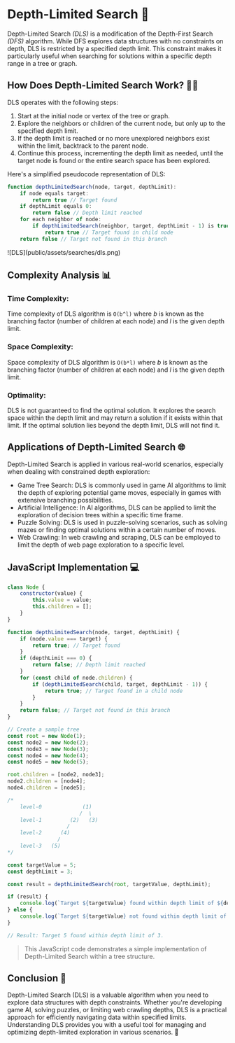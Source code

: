 # Depth-Limited Search 🚦

Depth-Limited Search _(DLS)_ is a modification of the Depth-First Search _(DFS)_ algorithm. 
While DFS explores data structures with no constraints on depth, DLS is restricted by a 
specified depth limit. This constraint makes it particularly useful when searching for 
solutions within a specific depth range in a tree or graph.

## How Does Depth-Limited Search Work? 🚶‍♂️

DLS operates with the following steps:
1. Start at the initial node or vertex of the tree or graph.
2. Explore the neighbors or children of the current node, but only up to the specified depth limit.
3. If the depth limit is reached or no more unexplored neighbors exist within the limit, backtrack to the parent node.
4. Continue this process, incrementing the depth limit as needed, until the target node is found or the entire search space has been explored.

Here's a simplified pseudocode representation of DLS:

```js filename="pseudocode" 
function depthLimitedSearch(node, target, depthLimit):
    if node equals target:
        return true // Target found
    if depthLimit equals 0:
        return false // Depth limit reached
    for each neighbor of node:
        if depthLimitedSearch(neighbor, target, depthLimit - 1) is true:
            return true // Target found in child node
    return false // Target not found in this branch
```

<div className="border border-black rounded-sm">
![DLS](public/assets/searches/dls.png)
</div>

## Complexity Analysis 📊
### Time Complexity: 
Time complexity of DLS algorithm is ```O(b^l)``` where _b_ is known as the branching factor 
(number of children at each node) and _l_ is the given depth limit.

### Space Complexity: 
Space complexity of DLS algorithm is `O(b*l)` where _b_ is known as the 
branching factor (number of children at each node) and _l_ is the given depth limit.

### Optimality: 
DLS is not guaranteed to find the optimal solution. 
It explores the search space within the depth limit and may return a 
solution if it exists within that limit. If the optimal solution lies beyond 
the depth limit, DLS will not find it.

## Applications of Depth-Limited Search 🌐
Depth-Limited Search is applied in various real-world scenarios, especially when dealing with constrained depth exploration:

- Game Tree Search: DLS is commonly used in game AI algorithms to limit the depth of exploring potential game moves, especially in games with extensive branching possibilities.
- Artificial Intelligence: In AI algorithms, DLS can be applied to limit the exploration of decision trees within a specific time frame.
- Puzzle Solving: DLS is used in puzzle-solving scenarios, such as solving mazes or finding optimal solutions within a certain number of moves.
- Web Crawling: In web crawling and scraping, DLS can be employed to limit the depth of web page exploration to a specific level.

## JavaScript Implementation 💻

```js filename="depthLimitedSearch.js" copy
class Node {
    constructor(value) {
        this.value = value;
        this.children = [];
    }
}

function depthLimitedSearch(node, target, depthLimit) {
    if (node.value === target) {
        return true; // Target found
    }
    if (depthLimit === 0) {
        return false; // Depth limit reached
    }
    for (const child of node.children) {
        if (depthLimitedSearch(child, target, depthLimit - 1)) {
            return true; // Target found in a child node
        }
    }
    return false; // Target not found in this branch
}

// Create a sample tree
const root = new Node(1);
const node2 = new Node(2);
const node3 = new Node(3);
const node4 = new Node(4);
const node5 = new Node(5);

root.children = [node2, node3];
node2.children = [node4];
node4.children = [node5];

/*
    level-0             (1)
                       /  \
    level-1         (2)   (3)
                   /   
    level-2      (4)
                /
    level-3   (5)
*/

const targetValue = 5;
const depthLimit = 3;

const result = depthLimitedSearch(root, targetValue, depthLimit);

if (result) {
    console.log(`Target ${targetValue} found within depth limit of ${depthLimit}.`);
} else {
    console.log(`Target ${targetValue} not found within depth limit of ${depthLimit}.`);
}

// Result: Target 5 found within depth limit of 3.
```

> This JavaScript code demonstrates a simple implementation of Depth-Limited Search within a tree structure.

## Conclusion 🌟
Depth-Limited Search (DLS) is a valuable algorithm when you need to 
explore data structures with depth constraints. Whether you're developing 
game AI, solving puzzles, or limiting web crawling depths, DLS is a practical 
approach for efficiently navigating data within specified limits. Understanding 
DLS provides you with a useful tool for managing and optimizing depth-limited exploration 
in various scenarios. 🌟